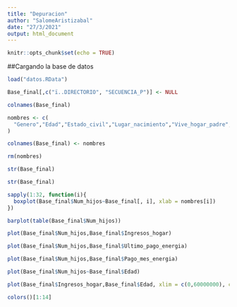 ```yaml
---
title: "Depuracion"
author: "SalomeAristizabal"
date: "27/3/2021"
output: html_document
---
```


```r
knitr::opts_chunk$set(echo = TRUE)
```

##Cargando la base de datos

```r
load("datos.RData")
```

```r
Base_final[,c("ï..DIRECTORIO", "SECUENCIA_P")] <- NULL
```


```r
colnames(Base_final)
```
```r
nombres <- c(
  "Genero","Edad","Estado_civil","Lugar_nacimiento","Vive_hogar_padre","Educacion_padre","Vive_hogar_madre","Educacion_madre","Etnia","Num_Subsidios","Cant_hogares_vivienda","Tipo_vivienda","Material_pisos","Energia_electrica","Estrato","Acueducto","Alcantarillado","Nivel_educativo","Estudia","Afiliado","Salud_general","Uso_celular","Num_cuartos","Gas_natural","Telefonia_fija","Ingresos_hogar","Contrato_vivienda","Ultimo_pago_energia","Pago_mes_energia","Num_integrantes","Num_hijos"
)
```

```r
colnames(Base_final) <- nombres
```

```r
rm(nombres)
```

```r
str(Base_final)
```

```r
str(Base_final)
```

```r
sapply(1:32, function(i){
  boxplot(Base_final$Num_hijos~Base_final[, i], xlab = nombres[i])
})
```


```r
barplot(table(Base_final$Num_hijos))
```
```r
plot(Base_final$Num_hijos,Base_final$Ingresos_hogar)
```

```r
plot(Base_final$Num_hijos,Base_final$Ultimo_pago_energia)
```

```r
plot(Base_final$Num_hijos,Base_final$Pago_mes_energia)
```

```r
plot(Base_final$Num_hijos~Base_final$Edad)
```

```r
plot(Base_final$Ingresos_hogar,Base_final$Edad, xlim = c(0,60000000), col = rainbow(7, start = 0, end = 0.5)[Base_final$Num_hijos], pch=19)
```


```r
colors()[1:14]
```

